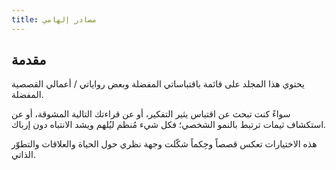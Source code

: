 ---
title: مصادر إلهامي
---
## مقدمة

يحتوي هذا المجلد على قائمة باقتباساتي المفضلة وبعض رواياتي / أعمالي القصصية المفضلة.

سواءً كنت تبحث عن اقتباس يثير التفكير، أو عن قراءتك التالية المشوقة، أو عن استكشاف ثيمات ترتبط بالنمو الشخصي؛ فكل شيء مُنظم ليُلهم ويشد الانتباه دون إرباك.

هذه الاختيارات تعكس قصصاً وحِكماً شكّلت وجهة نظري حول الحياة والعلاقات والتطوّر الذاتي.

<LearningCycle lang="ar" />
<CultureCycle lang="ar" />
